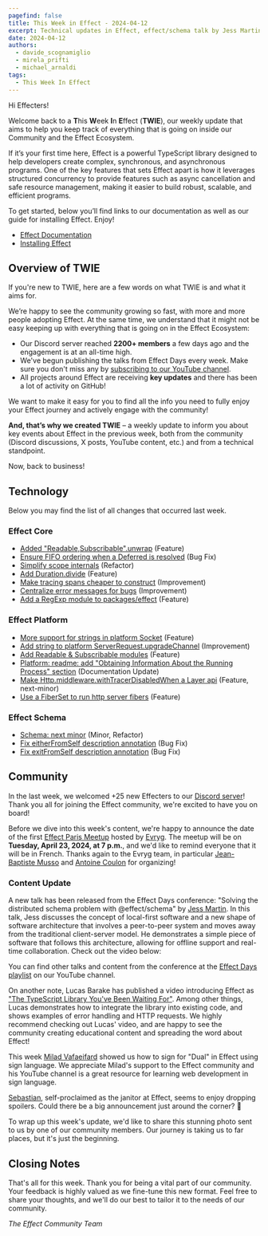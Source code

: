```yaml
---
pagefind: false
title: This Week in Effect - 2024-04-12
excerpt: Technical updates in Effect, effect/schema talk by Jess Martin, a new video about Effect by Lucas Barake, and Effect Paris Meetup update.
date: 2024-04-12
authors:
  - davide_scognamiglio
  - mirela_prifti
  - michael_arnaldi
tags:
  - This Week In Effect
---
```



Hi Effecters!

Welcome back to a **T**his **W**eek **I**n **E**ffect (**TWIE**), our weekly update that aims to help you keep track of everything that is going on inside our Community and the Effect Ecosystem.

If it’s your first time here, Effect is a powerful TypeScript library designed to help developers create complex, synchronous, and asynchronous programs. One of the key features that sets Effect apart is how it leverages structured concurrency to provide features such as async cancellation and safe resource management, making it easier to build robust, scalable, and efficient programs.

To get started, below you’ll find links to our documentation as well as our guide for installing Effect. Enjoy!

- [Effect Documentation](/docs/getting-started/introduction/)
- [Installing Effect](/docs/getting-started/installation/)

## Overview of TWIE

If you're new to TWIE, here are a few words on what TWIE is and what it aims for.

We’re happy to see the community growing so fast, with more and more people adopting Effect. At the same time, we understand that it might not be easy keeping up with everything that is going on in the Effect Ecosystem:

- Our Discord server reached **2200+ members** a few days ago and the engagement is at an all-time high.
- We've begun publishing the talks from Effect Days every week. Make sure you don't miss any by [subscribing to our YouTube channel](https://www.youtube.com/@effect-ts).
- All projects around Effect are receiving **key updates** and there has been a lot of activity on GitHub!

We want to make it easy for you to find all the info you need to fully enjoy your Effect journey and actively engage with the community!

**And, that’s why we created TWIE** – a weekly update to inform you about key events about Effect in the previous week, both from the community (Discord discussions, X posts, YouTube content, etc.) and from a technical standpoint.

Now, back to business!

## Technology

Below you may find the list of all changes that occurred last week.

### Effect Core

- [Added "Readable,Subscribable".unwrap](https://github.com/Effect-TS/effect/pull/2498) (Feature)
- [Ensure FIFO ordering when a Deferred is resolved](https://github.com/Effect-TS/effect/pull/2499) (Bug Fix)
- [Simplify scope internals](https://github.com/Effect-TS/effect/pull/2500) (Refactor)
- [Add Duration.divide](https://github.com/Effect-TS/effect/pull/2494) (Feature)
- [Make tracing spans cheaper to construct](https://github.com/Effect-TS/effect/pull/2502) (Improvement)
- [Centralize error messages for bugs](https://github.com/Effect-TS/effect/pull/2503) (Improvement)
- [Add a RegExp module to packages/effect](https://github.com/Effect-TS/effect/pull/2493) (Feature)

### Effect Platform

- [More support for strings in platform Socket](https://github.com/Effect-TS/effect/pull/2486) (Feature)
- [Add string to platform ServerRequest.upgradeChannel](https://github.com/Effect-TS/effect/pull/2487) (Improvement)
- [Add Readable & Subscribable modules](https://github.com/Effect-TS/effect/pull/2472) (Feature)
- [Platform: readme: add "Obtaining Information About the Running Process" section](https://github.com/Effect-TS/effect/pull/2492) (Documentation Update)
- [Make Http.middleware.withTracerDisabledWhen a Layer api](https://github.com/Effect-TS/effect/pull/2491) (Feature, next-minor)
- [Use a FiberSet to run http server fibers](https://github.com/Effect-TS/effect/pull/2504) (Feature)

### Effect Schema

- [Schema: next minor](https://github.com/Effect-TS/effect/pull/2440) (Minor, Refactor)
- [Fix eitherFromSelf description annotation](https://github.com/Effect-TS/effect/pull/2495) (Bug Fix)
- [Fix exitFromSelf description annotation](https://github.com/Effect-TS/effect/pull/2496) (Bug Fix)

## Community

In the last week, we welcomed +25 new Effecters to our [Discord server](https://discord.gg/effect-ts)! Thank you all for joining the Effect community, we're excited to have you on board!

Before we dive into this week's content, we're happy to announce the date of the first [Effect Paris Meetup](https://www.meetup.com/effect-paris/events/300307442/) hosted by [Evryg](https://www.evryg.com). The meetup will be on **Tuesday, April 23, 2024, at 7 p.m.**, and we'd like to remind everyone that it will be in French. Thanks again to the Evryg team, in particular [Jean-Baptiste Musso](https://twitter.com/jbmusso) and [Antoine Coulon](https://twitter.com/c9antoine) for organizing!

### Content Update

A new talk has been released from the Effect Days conference: "Solving the distributed schema problem with @effect/schema" by [Jess Martin](https://twitter.com/jessmartin). In this talk, Jess discusses the concept of local-first software and a new shape of software architecture that involves a peer-to-peer system and moves away from the traditional client-server model. He demonstrates a simple piece of software that follows this architecture, allowing for offline support and real-time collaboration. Check out the video below:

<YouTube
  id="https://www.youtube.com/embed/o-SvvUA7hik?si=Ir7MlXbe-P72wEWu"
  title="Solving the distributed schema problem with @effect/schema by Jess Martin (Effect Days 2024)"
/>

You can find other talks and content from the conference at the [Effect Days playlist](https://www.youtube.com/playlist?list=PLDf3uQLaK2B9a4tbMgGd9wFeEnMA50z4w) on our YouTube channel.

On another note, Lucas Barake has published a video introducing Effect as ["The TypeScript Library You've Been Waiting For"](https://www.youtube.com/watch?v=X98vwMYxRXw&ab_channel=LucasBarake). Among other things, Lucas demonstrates how to integrate the library into existing code, and shows examples of error handling and HTTP requests. We highly recommend checking out Lucas' video, and are happy to see the community creating educational content and spreading the word about Effect!

<YouTube
  id="https://www.youtube.com/embed/X98vwMYxRXw?si=vO60NCsRLhRRXjMi"
  title="The TypeScript Library You've Been Waiting For"
/>

This week [Milad Vafaeifard](https://twitter.com/signlanguagete1) showed us how to sign for "Dual" in Effect using sign language. We appreciate Milad's support to the Effect community and his YouTube channel is a great resource for learning web development in sign language.

<Tweet id="1777434202125791354" />

[Sebastian](https://twitter.com/thefubhy), self-proclaimed as the janitor at Effect, seems to enjoy dropping spoilers. Could there be a big announcement just around the corner? 👀

<Tweet id="1778327330735132848" />

To wrap up this week's update, we'd like to share this stunning photo sent to us by one of our community members. Our journey is taking us to far places, but it's just the beginning.

<Tweet id="1777302932850946203" />

## Closing Notes

That's all for this week. Thank you for being a vital part of our community. Your feedback is highly valued as we fine-tune this new format. Feel free to share your thoughts, and we'll do our best to tailor it to the needs of our community.

_The Effect Community Team_
